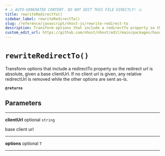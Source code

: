 ```yaml
---
# ⚠️ AUTO-GENERATED CONTENT. DO NOT EDIT THIS FILE DIRECTLY! ⚠️
title: rewriteRedirectTo()
sidebar_label: rewriteRedirectTo()
slug: /reference/javascript/nhost-js/rewrite-redirect-to
description: Transform options that include a redirectTo property so the redirect url is absolute, given a base clientUrl. If no client url is given, any relative redirectUrl is removed while the other options are sent as-is.
custom_edit_url: https://github.com/nhost/nhost/edit/main/packages/hasura-auth-js/src/utils/url.ts#L29
---
```


# `rewriteRedirectTo()`

Transform options that include a redirectTo property so the
redirect url is absolute, given a base clientUrl.
If no client url is given, any relative redirectUrl is removed while
the other options are sent as-is.

**`@returns`**

## Parameters

---

**<span className="parameter-name">clientUrl</span>** <span className="optional-status">optional</span> <code>string</code>

base client url

---

**<span className="parameter-name">options</span>** <span className="optional-status">optional</span> <code>T</code>

---
